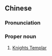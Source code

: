 {{also|圣殿骑士团}}
==Chinese==
{{zh-forms|s=圣殿骑士团|type=221}}

===Pronunciation===
{{zh-pron
|m=Shèngdiàn Qíshì Tuán
|cat=pn
}}

===Proper noun===
{{zh-proper noun}}

# [[Knights Templar]]